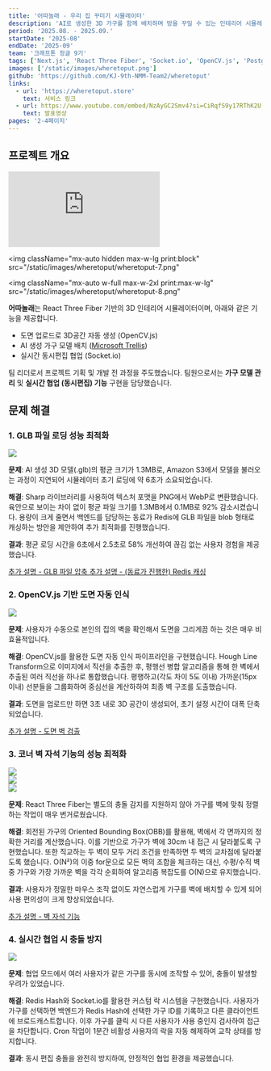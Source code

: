 ```yaml
---
title: '어따놀래 - 우리 집 꾸미기 시뮬레이터'
description: 'AI로 생성한 3D 가구를 함께 배치하며 방을 꾸밀 수 있는 인테리어 시뮬레이터'
period: '2025.08. - 2025.09.'
startDate: '2025-08'
endDate: '2025-09'
team: '크래프톤 정글 9기'
tags: ['Next.js', 'React Three Fiber', 'Socket.io', 'OpenCV.js', 'PostgreSQL', 'Redis']
images: ['/static/images/wheretoput.png']
github: 'https://github.com/KJ-9th-NMM-Team2/wheretoput'
links:
  - url: 'https://wheretoput.store'
    text: 서비스 링크
  - url: https://www.youtube.com/embed/NzAyGC2Smv4?si=CiRqfS9y17RThK2U
    text: 발표영상
pages: '2-4페이지'
---
```


## 프로젝트 개요

<div className="mx-auto w-full max-w-[800px] print:hidden" style={{ aspectRatio: '16 / 9' }}>
  <iframe
    className="h-full w-full"
    src="https://www.youtube.com/embed/NzAyGC2Smv4?si=CiRqfS9y17RThK2U"
    title="어따놀래 발표"
    frameBorder="0"
    allow="accelerometer; autoplay; clipboard-write; encrypted-media; gyroscope; picture-in-picture; web-share"
    referrerPolicy="strict-origin-when-cross-origin"
    allowFullScreen={true}
  ></iframe>
</div>

<img
  className="mx-auto hidden max-w-lg print:block"
  src="/static/images/wheretoput/wheretoput-7.png"
></img>
<img
  className="mx-auto w-full max-w-2xl print:max-w-lg"
  src="/static/images/wheretoput/wheretoput-8.png"
></img>

**어따놀래**는 React Three Fiber 기반의 3D 인테리어 시뮬레이터이며, 아래와 같은 기능을 제공합니다.

- 도면 업로드로 3D공간 자동 생성 (OpenCV.js)
- AI 생성 가구 모델 배치 ([Microsoft Trellis](https://replicate.com/firtoz/trellis))
- 실시간 동시편집 협업 (Socket.io)

팀 리더로서 프로젝트 기획 및 개발 전 과정을 주도했습니다. 팀원으로서는 **가구 모델 관리** 및 **실시간 협업 (동시편집) 기능** 구현을 담당했습니다.

## 문제 해결

### 1. GLB 파일 로딩 성능 최적화

<img className="mx-auto w-full print:max-w-lg" src="/static/images/wheretoput/wheretoput-1.png" />

**문제**: AI 생성 3D 모델(.glb)의 평균 크기가 1.3MB로, Amazon S3에서 모델을 불러오는 과정이 지연되어 시뮬레이터 초기 로딩에 약 6초가 소요되었습니다.

**해결**: Sharp 라이브러리를 사용하여 텍스처 포맷을 PNG에서 WebP로 변환했습니다. 육안으로 보이는 차이 없이 평균 파일 크기를 1.3MB에서 0.1MB로 92% 감소시켰습니다. 용량이 크게 줄면서 백엔드를 담당하는 동료가 Redis에 GLB 파일을 blob 형태로 캐싱하는 방안을 제안하여 추가 최적화를 진행했습니다.

**결과**: 평균 로딩 시간을 6초에서 2.5초로 58% 개선하여 끊김 없는 사용자 경험을 제공했습니다.

<span className="flex flex-col gap-0 md:flex-row md:gap-4 print:flex-row print:gap-4">
  <a href="https://github.com/KJ-9th-NMM-Team2/wheretoput/wiki/%EA%B8%B0%EC%88%A0%EC%A0%81-%EC%B1%8C%EB%A6%B0%EC%A7%80-%233-%E2%80%90-GLB-%ED%8C%8C%EC%9D%BC-%EC%95%95%EC%B6%95">
    추가 설명 - GLB 파일 압축
  </a>
  <a href="https://github.com/KJ-9th-NMM-Team2/wheretoput/wiki/%EA%B8%B0%EC%88%A0%EC%A0%81-%EC%B1%8C%EB%A6%B0%EC%A7%80-%232-%E2%80%90-%EC%B4%88%EA%B8%B0-%EB%A1%9C%EB%94%A9-%EC%86%8D%EB%8F%84-%EA%B0%9C%EC%84%A0">
    추가 설명 - (동료가 진행한) Redis 캐싱
  </a>
</span>

### 2. OpenCV.js 기반 도면 자동 인식

<img
  className="mx-auto w-full max-w-3xl print:w-lg"
  src="/static/images/wheretoput/wheretoput-2.png"
/>

**문제**: 사용자가 수동으로 본인의 집의 벽을 확인해서 도면을 그리게끔 하는 것은 매우 비효율적입니다.

**해결**: OpenCV.js를 활용한 도면 자동 인식 파이프라인을 구현했습니다. Hough Line Transform으로 이미지에서 직선을 추출한 후, 평행선 병합 알고리즘을 통해 한 벽에서 추출된 여러 직선을 하나로 통합했습니다. 평행하고(각도 차이 5도 이내) 가까운(15px 이내) 선분들을 그룹화하여 중심선을 계산하하여 최종 벽 구조를 도출했습니다.

**결과**: 도면을 업로드만 하면 3초 내로 3D 공간이 생성되어, 초기 설정 시간이 대폭 단축되었습니다.

<a href="https://github.com/KJ-9th-NMM-Team2/wheretoput/wiki/%EA%B8%B0%EC%88%A0%EC%A0%81-%EC%B1%8C%EB%A6%B0%EC%A7%80-%237-%E2%80%90-%EB%8F%84%EB%A9%B4-%EB%B2%BD-%EA%B2%80%EC%B6%9C">
  추가 설명 - 도면 벽 검출
</a>

### 3. 코너 벽 자석 기능의 성능 최적화

<div className="grid w-full grid-cols-1 gap-4 sm:grid-cols-2 md:grid-cols-3 print:grid-cols-3">
  <div className="aspect-[4/3] w-full overflow-hidden">
    <img
      className="h-full w-full object-cover object-center"
      src="/static/images/wheretoput/wheretoput-3.png"
    />
  </div>
  <div className="aspect-[4/3] w-full overflow-hidden">
    <img
      className="h-full w-full object-cover object-center"
      src="/static/images/wheretoput/wheretoput-5.png"
    />
  </div>
  <div className="aspect-[4/3] w-full overflow-hidden">
    <img
      className="h-full w-full object-cover object-center"
      src="/static/images/wheretoput/wheretoput-4.png"
    />
  </div>
</div>

**문제**: React Three Fiber는 별도의 충돌 감지를 지원하지 않아 가구를 벽에 맞춰 정렬하는 작업이 매우
번거로웠습니다.

**해결**: 회전된 가구의 Oriented Bounding Box(OBB)를 활용해, 벽에서 각 면까지의 정확한 거리를 계산했습니다. 이를 기반으로 가구가 벽에 30cm 내 접근 시 달라붙도록 구현했습니다. 또한 직교하는 두 벽이 모두 거리 조건을 만족하면 두 벽의 교차점에 달라붙도록 했습니다. O(N²)의 이중 for문으로 모든 벽의 조합을 체크하는 대신, 수평/수직 벽 중 가구와 가장 가까운 벽을 각각 순회하여 알고리즘 복잡도를 O(N)으로 유지했습니다.

**결과**: 사용자가 정밀한 마우스 조작 없이도 자연스럽게 가구를 벽에 배치할 수 있게 되어 사용 편의성이 크게 향상되었습니다.

<a href="https://github.com/KJ-9th-NMM-Team2/wheretoput/wiki/%EA%B8%B0%EC%88%A0%EC%A0%81-%EC%B1%8C%EB%A6%B0%EC%A7%80-%234-%E2%80%90-%EB%B2%BD-%EC%9E%90%EC%84%9D-%EA%B8%B0%EB%8A%A5">
  추가 설명 - 벽 자석 기능
</a>

### 4. 실시간 협업 시 충돌 방지

<img
  className="mx-auto w-full max-w-3xl print:w-lg"
  src="/static/images/wheretoput/wheretoput-6.png"
/>

**문제**: 협업 모드에서 여러 사용자가 같은 가구를 동시에 조작할 수 있어, 충돌이 발생할 우려가 있었습니다.

**해결**: Redis Hash와 Socket.io를 활용한 커스텀 락 시스템을 구현했습니다. 사용자가 가구를 선택하면 백엔드가 Redis Hash에 선택한 가구 ID를 기록하고 다른 클라이언트에 브로드캐스트합니다. 이후 가구를 클릭 시 다른 사용자가 사용 중인지 검사하여 접근을 차단합니다. Cron 작업이 1분간 비활성 사용자의 락을 자동 해제하여 교착 상태를 방지합니다.

**결과**: 동시 편집 충돌을 완전히 방지하여, 안정적인 협업 환경을 제공했습니다.
